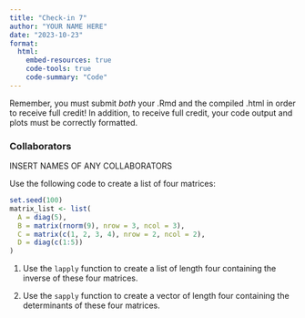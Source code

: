 ```yaml
---
title: "Check-in 7"
author: "YOUR NAME HERE"
date: "2023-10-23"
format: 
  html:
    embed-resources: true
    code-tools: true
    code-summary: "Code"
---
```


Remember, you must submit *both* your .Rmd and the compiled .html in order to receive full credit! In addition, to receive full credit, your code output and plots must be correctly formatted.

### Collaborators

INSERT NAMES OF ANY COLLABORATORS

Use the following code to create a list of four matrices:

```r
set.seed(100)
matrix_list <- list(
  A = diag(5),
  B = matrix(rnorm(9), nrow = 3, ncol = 3),
  C = matrix(c(1, 2, 3, 4), nrow = 2, ncol = 2),
  D = diag(c(1:5))
)
```

1. Use the `lapply` function to create a list of length four containing the inverse of these four matrices.

2. Use the `sapply` function to create a vector of length four containing the determinants of these four matrices.
